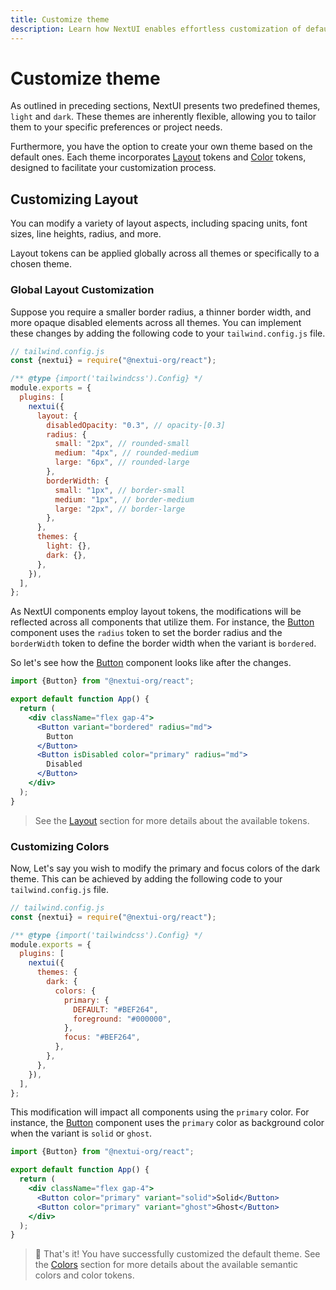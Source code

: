 ```yaml
---
title: Customize theme
description: Learn how NextUI enables effortless customization of default themes.
---
```


# Customize theme

As outlined in preceding sections, NextUI presents two predefined themes, `light` and `dark`. 
These themes are inherently flexible, allowing you to tailor them to your specific preferences
or project needs.

Furthermore, you have the option to create your own theme based on the default ones. Each theme 
incorporates [Layout](/docs/customization/layout) tokens and [Color](/docs/customization/colors) tokens, designed 
to facilitate your customization process.



## Customizing Layout

You can modify a variety of layout aspects, including spacing units, font sizes, line heights,
radius, and more.

Layout tokens can be applied globally across all themes or specifically 
to a chosen theme.

### Global Layout Customization

Suppose you require a smaller border radius, a thinner border width, and more opaque disabled
elements across all themes. You can implement these changes by adding the following code to 
your `tailwind.config.js` file.

```js {9-19}
// tailwind.config.js
const {nextui} = require("@nextui-org/react");

/** @type {import('tailwindcss').Config} */
module.exports = {
  plugins: [
    nextui({
      layout: {
        disabledOpacity: "0.3", // opacity-[0.3]
        radius: {
          small: "2px", // rounded-small
          medium: "4px", // rounded-medium
          large: "6px", // rounded-large
        },
        borderWidth: {
          small: "1px", // border-small
          medium: "1px", // border-medium
          large: "2px", // border-large
        },
      },
      themes: {
        light: {},
        dark: {},
      },
    }),
  ],
};
```

As NextUI components employ layout tokens, the modifications will be reflected across all 
components that utilize them. For instance, the [Button](/docs/components/button) component 
uses the `radius` token to set the border radius and the `borderWidth` token to define the 
border width when the variant is `bordered`.

So let's see how the [Button](/docs/components/button) component looks like after the changes.


```jsx
import {Button} from "@nextui-org/react";

export default function App() {
  return (
    <div className="flex gap-4">
      <Button variant="bordered" radius="md">
        Button
      </Button>
      <Button isDisabled color="primary" radius="md">
        Disabled
      </Button>
    </div>
  );
}
```

<Spacer y={4} />


<CodeDemo title="Custom layout example" showEditor={false} files={customLayout} />

> See the [Layout](/docs/customization/layout#default-layout) section for more details about the available tokens.

### Customizing Colors

Now, Let's say you wish to modify the primary and focus colors of the dark theme. This can 
be achieved by adding the following code to your `tailwind.config.js` file.

```js {10-16}
// tailwind.config.js
const {nextui} = require("@nextui-org/react");

/** @type {import('tailwindcss').Config} */
module.exports = {
  plugins: [
    nextui({
      themes: {
        dark: {
          colors: {
            primary: {
              DEFAULT: "#BEF264",
              foreground: "#000000",
            },
            focus: "#BEF264",
          },
        },
      },
    }),
  ],
};
```

This modification will impact all components using the `primary` color. For instance, 
the [Button](/docs/components/button) component uses the `primary` color as background color when the 
variant is `solid` or `ghost`.

```jsx
import {Button} from "@nextui-org/react";

export default function App() {
  return (
    <div className="flex gap-4">
      <Button color="primary" variant="solid">Solid</Button>
      <Button color="primary" variant="ghost">Ghost</Button>
    </div>
  );
}
```

<Spacer y={4} />


<CodeDemo title="Custom colors example" showEditor={false} files={customColors} />

> 🎉 That's it! You have successfully customized the default theme. See the [Colors](/docs/customization/colors) 
> section for more details about the available semantic colors and color tokens. 
